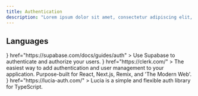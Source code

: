 ```yaml
---
title: Authentication
description: "Lorem ipsum dolor sit amet, consectetur adipiscing elit, sed do eiusmod tempor incididunt ut labore et dolore magna aliqua."
---
```

## Languages

<CardGroup cols={2}>
   <Card
    title="Supabase Auth"
    icon={<img src="/logo/supabase.svg" alt="Supabase Logo" />}
    href="https://supabase.com/docs/guides/auth"
  >
    Use Supabase to authenticate and authorize your users.
  </Card>
  <Card
    title="Clerk"
    icon={<img src="/logo/clerk.svg" alt="Clerk Logo" />}
    href="https://clerk.com/"
  >
    The easiest way to add authentication and user management to your application. Purpose-built for React, Next.js, Remix, and 'The Modern Web'.
  </Card>
  <Card
    title="Lucia"
    icon={<img src="/logo/lucia.svg" alt="Lucia Logo" />}
    href="https://lucia-auth.com/"
  >
    Lucia is a simple and flexible auth library for TypeScript.
  </Card>
</CardGroup>
